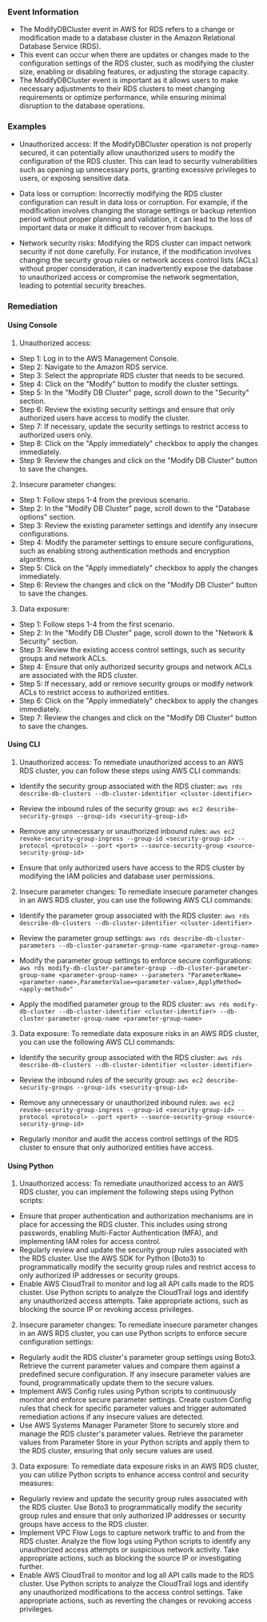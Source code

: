 
### Event Information

- The ModifyDBCluster event in AWS for RDS refers to a change or modification made to a database cluster in the Amazon Relational Database Service (RDS).
- This event can occur when there are updates or changes made to the configuration settings of the RDS cluster, such as modifying the cluster size, enabling or disabling features, or adjusting the storage capacity.
- The ModifyDBCluster event is important as it allows users to make necessary adjustments to their RDS clusters to meet changing requirements or optimize performance, while ensuring minimal disruption to the database operations.


### Examples

- Unauthorized access: If the ModifyDBCluster operation is not properly secured, it can potentially allow unauthorized users to modify the configuration of the RDS cluster. This can lead to security vulnerabilities such as opening up unnecessary ports, granting excessive privileges to users, or exposing sensitive data.

- Data loss or corruption: Incorrectly modifying the RDS cluster configuration can result in data loss or corruption. For example, if the modification involves changing the storage settings or backup retention period without proper planning and validation, it can lead to the loss of important data or make it difficult to recover from backups.

- Network security risks: Modifying the RDS cluster can impact network security if not done carefully. For instance, if the modification involves changing the security group rules or network access control lists (ACLs) without proper consideration, it can inadvertently expose the database to unauthorized access or compromise the network segmentation, leading to potential security breaches.

### Remediation

#### Using Console

1. Unauthorized access:
- Step 1: Log in to the AWS Management Console.
- Step 2: Navigate to the Amazon RDS service.
- Step 3: Select the appropriate RDS cluster that needs to be secured.
- Step 4: Click on the "Modify" button to modify the cluster settings.
- Step 5: In the "Modify DB Cluster" page, scroll down to the "Security" section.
- Step 6: Review the existing security settings and ensure that only authorized users have access to modify the cluster.
- Step 7: If necessary, update the security settings to restrict access to authorized users only.
- Step 8: Click on the "Apply immediately" checkbox to apply the changes immediately.
- Step 9: Review the changes and click on the "Modify DB Cluster" button to save the changes.

2. Insecure parameter changes:
- Step 1: Follow steps 1-4 from the previous scenario.
- Step 2: In the "Modify DB Cluster" page, scroll down to the "Database options" section.
- Step 3: Review the existing parameter settings and identify any insecure configurations.
- Step 4: Modify the parameter settings to ensure secure configurations, such as enabling strong authentication methods and encryption algorithms.
- Step 5: Click on the "Apply immediately" checkbox to apply the changes immediately.
- Step 6: Review the changes and click on the "Modify DB Cluster" button to save the changes.

3. Data exposure:
- Step 1: Follow steps 1-4 from the first scenario.
- Step 2: In the "Modify DB Cluster" page, scroll down to the "Network & Security" section.
- Step 3: Review the existing access control settings, such as security groups and network ACLs.
- Step 4: Ensure that only authorized security groups and network ACLs are associated with the RDS cluster.
- Step 5: If necessary, add or remove security groups or modify network ACLs to restrict access to authorized entities.
- Step 6: Click on the "Apply immediately" checkbox to apply the changes immediately.
- Step 7: Review the changes and click on the "Modify DB Cluster" button to save the changes.

#### Using CLI

1. Unauthorized access: To remediate unauthorized access to an AWS RDS cluster, you can follow these steps using AWS CLI commands:

- Identify the security group associated with the RDS cluster: `aws rds describe-db-clusters --db-cluster-identifier <cluster-identifier>`

- Review the inbound rules of the security group: `aws ec2 describe-security-groups --group-ids <security-group-id>`

- Remove any unnecessary or unauthorized inbound rules: `aws ec2 revoke-security-group-ingress --group-id <security-group-id> --protocol <protocol> --port <port> --source-security-group <source-security-group-id>`

- Ensure that only authorized users have access to the RDS cluster by modifying the IAM policies and database user permissions.

2. Insecure parameter changes: To remediate insecure parameter changes in an AWS RDS cluster, you can use the following AWS CLI commands:

- Identify the parameter group associated with the RDS cluster: `aws rds describe-db-clusters --db-cluster-identifier <cluster-identifier>`

- Review the parameter group settings: `aws rds describe-db-cluster-parameters --db-cluster-parameter-group-name <parameter-group-name>`

- Modify the parameter group settings to enforce secure configurations: `aws rds modify-db-cluster-parameter-group --db-cluster-parameter-group-name <parameter-group-name> --parameters "ParameterName=<parameter-name>,ParameterValue=<parameter-value>,ApplyMethod=<apply-method>"`

- Apply the modified parameter group to the RDS cluster: `aws rds modify-db-cluster --db-cluster-identifier <cluster-identifier> --db-cluster-parameter-group-name <parameter-group-name>`

3. Data exposure: To remediate data exposure risks in an AWS RDS cluster, you can use the following AWS CLI commands:

- Identify the security group associated with the RDS cluster: `aws rds describe-db-clusters --db-cluster-identifier <cluster-identifier>`

- Review the inbound rules of the security group: `aws ec2 describe-security-groups --group-ids <security-group-id>`

- Remove any unnecessary or unauthorized inbound rules: `aws ec2 revoke-security-group-ingress --group-id <security-group-id> --protocol <protocol> --port <port> --source-security-group <source-security-group-id>`

- Regularly monitor and audit the access control settings of the RDS cluster to ensure that only authorized entities have access.

#### Using Python

1. Unauthorized access: To remediate unauthorized access to an AWS RDS cluster, you can implement the following steps using Python scripts:

- Ensure that proper authentication and authorization mechanisms are in place for accessing the RDS cluster. This includes using strong passwords, enabling Multi-Factor Authentication (MFA), and implementing IAM roles for access control.
- Regularly review and update the security group rules associated with the RDS cluster. Use the AWS SDK for Python (Boto3) to programmatically modify the security group rules and restrict access to only authorized IP addresses or security groups.
- Enable AWS CloudTrail to monitor and log all API calls made to the RDS cluster. Use Python scripts to analyze the CloudTrail logs and identify any unauthorized access attempts. Take appropriate actions, such as blocking the source IP or revoking access privileges.

2. Insecure parameter changes: To remediate insecure parameter changes in an AWS RDS cluster, you can use Python scripts to enforce secure configuration settings:

- Regularly audit the RDS cluster's parameter group settings using Boto3. Retrieve the current parameter values and compare them against a predefined secure configuration. If any insecure parameter values are found, programmatically update them to the secure values.
- Implement AWS Config rules using Python scripts to continuously monitor and enforce secure parameter settings. Create custom Config rules that check for specific parameter values and trigger automated remediation actions if any insecure values are detected.
- Use AWS Systems Manager Parameter Store to securely store and manage the RDS cluster's parameter values. Retrieve the parameter values from Parameter Store in your Python scripts and apply them to the RDS cluster, ensuring that only secure values are used.

3. Data exposure: To remediate data exposure risks in an AWS RDS cluster, you can utilize Python scripts to enhance access control and security measures:

- Regularly review and update the security group rules associated with the RDS cluster. Use Boto3 to programmatically modify the security group rules and ensure that only authorized IP addresses or security groups have access to the RDS cluster.
- Implement VPC Flow Logs to capture network traffic to and from the RDS cluster. Analyze the flow logs using Python scripts to identify any unauthorized access attempts or suspicious network activity. Take appropriate actions, such as blocking the source IP or investigating further.
- Enable AWS CloudTrail to monitor and log all API calls made to the RDS cluster. Use Python scripts to analyze the CloudTrail logs and identify any unauthorized modifications to the access control settings. Take appropriate actions, such as reverting the changes or revoking access privileges.


